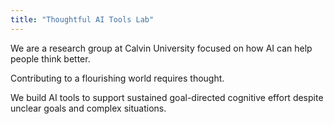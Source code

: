 ```yaml
---
title: "Thoughtful AI Tools Lab"
---
```


We are a research group at Calvin University focused on how AI can help people think better.

Contributing to a flourishing world requires thought.

We build AI tools to support sustained goal-directed cognitive effort despite unclear goals and complex situations.


